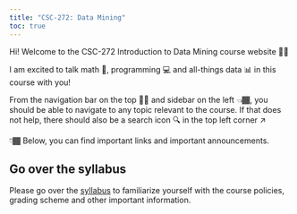 ```yaml
---
title: "CSC-272: Data Mining"
toc: true
---
```


Hi! Welcome to the CSC-272 Introduction to Data Mining course website 👋🏾

I am excited to talk math 🔢, programming 💻 and all-things data 📊 in this course with you!

From the navigation bar on the top ☝🏾 and sidebar on the left 👈🏾, you should be able to navigate to any topic relevant to the course. If that does not help, there should also be a search icon 🔍 in the top left corner ↗️

👇🏾 Below, you can find important links and important announcements.

<!-- ::: {.callout-caution}
# Final Poster
The poster template can be found [here](https://docs.google.com/presentation/d/12WyL8m-YKPqiJ7r9GkSo76Du0YdzAppPeT3xjPy1yj0/edit#slide=id.g279418aeb01_2_75)

Final Posters due by Thursday, Dec 5th, 11:59 PM.
::: 

::: {.callout-caution}
# Poster Presentation
The poster presentation for the project is scheduled for Monday, Dec 9th at 2:30 PM. 
:::


::: {.callout-caution}
# Final Exam
Final Exam is scheduled for Dec 17th (Tuesday) from in Patrick Lecture Hall from 8:30 AM - 11:00 AM. 
:::  -->

<!-- ::: {.callout-caution}
# Programming Assignment 7
Please note that the [Programming Assignment 7](https://colab.research.google.com/drive/1oOTyWbIVeAfiAR0rCfIgUt6BAV3Tcor7?usp=sharing) is due before next lab on Nov 11th (Monday) at 2:30 PM.
:::  -->

::: {.callout-tip}
## Go over the syllabus
Please go over the [syllabus](syllabus/syllabus.md) to familiarize yourself with the course policies, grading scheme and other important information.
::: 